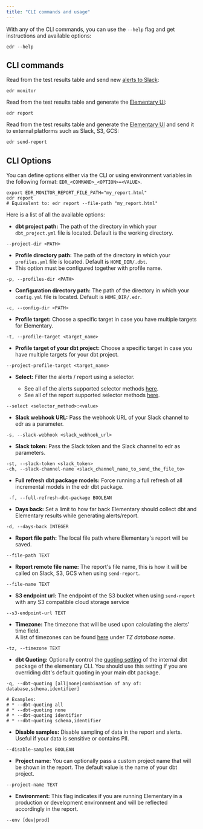 ```yaml
---
title: "CLI commands and usage"
---
```


With any of the CLI commands, you can use the `--help` flag and get instructions and available options:

```shell
edr --help
```

## CLI commands

Read from the test results table and send new [alerts to Slack](/understand-elementary/elementary-alerts):

```shell
edr monitor
```

Read from the test results table and generate the [Elementary UI](/understand-elementary/elementary-report-ui):

```shell
edr report
```

Read from the test results table and generate the [Elementary UI](/understand-elementary/elementary-report-ui) and send
it to external
platforms such as Slack, S3, GCS:

```shell
edr send-report
```

## CLI Options

You can define options either via the CLI or using environment variables in the following
format: `EDR_<COMMAND>_<OPTION>=<VALUE>`.

```shell
export EDR_MONITOR_REPORT_FILE_PATH="my_report.html"
edr report
# Equivalent to: edr report --file-path "my_report.html"
```

Here is a list of all the available options:

- **dbt project path:**
  The path of the directory in which your `dbt_project.yml` file is located. Default is the working directory.

```shell
--project-dir <PATH>
```

- **Profile directory path:**
  The path of the directory in which your `profiles.yml` file is located. Default is `HOME_DIR/.dbt`.
- This option must be configured together with profile name.

```shell
-p, --profiles-dir <PATH>
```

- **Configuration directory path:**
  The path of the directory in which your `config.yml` file is located. Default is `HOME_DIR/.edr`.

```shell
-c, --config-dir <PATH>
```

- **Profile target:**
  Choose a specific target in case you have multiple targets for Elementary.

```shell
-t, --profile-target <target_name>
```

- **Profile target of your dbt project:**
  Choose a specific target in case you have multiple targets for your dbt project.

```shell
--project-profile-target <target_name>
```

- **Select:**
  Filter the alerts / report using a selector.

  - See all of the alerts supported selector methods [here](https://docs.elementary-data.com/quickstart/send-slack-alerts#filtering-alerts-using-selector).
  - See all of the report supported selector methods [here](https://docs.elementary-data.com/quickstart/generate-report-ui#generating-a-report-for-single-invocation).

```shell
--select <selector_method>:<value>
```

- **Slack webhook URL:**
  Pass the webhook URL of your Slack channel to edr as a parameter.

```shell
-s, --slack-webhook <slack_webhook_url>
```

- **Slack token:**
  Pass the Slack token and the Slack channel to edr as parameters.

```shell
-st, --slack-token <slack_token>
-ch, --slack-channel-name <slack_channel_name_to_send_the_file_to>
```

- **Full refresh dbt package models:**
  Force running a full refresh of all incremental models in the edr dbt package.

```shell
 -f, --full-refresh-dbt-package BOOLEAN
```

- **Days back:**
  Set a limit to how far back Elementary should collect dbt and Elementary results while generating alerts/report.

```shell
-d, --days-back INTEGER
```

- **Report file path:**
  The local file path where Elementary's report will be saved.

```shell
--file-path TEXT
```

- **Report remote file name:**
  The report's file name, this is how it will be called on Slack, S3, GCS when using `send-report`.

```shell
--file-name TEXT
```

- **S3 endpoint url:**
  The endpoint of the S3 bucket when using `send-report` with any S3 compatible cloud storage service

```shell
--s3-endpoint-url TEXT
```

- **Timezone:**
  The timezone that will be used upon calculating the alerts' time field.  
  A list of timezones can be found [here](https://en.wikipedia.org/wiki/List_of_tz_database_time_zones) under _TZ
  database name_.

```shell
-tz, --timezone TEXT
```

- **dbt Quoting:**
  Optionally control the [quoting setting](https://docs.getdbt.com/reference/project-configs/quoting) of the
  internal dbt package of the elementary CLI.
  You should use this setting if you are overriding dbt's default quoting in your main dbt package.

```shell
-q, --dbt-quoting [all|none|combination of any of: database,schema,identifier]

# Examples:
# * --dbt-quoting all
# * --dbt-quoting none
# * --dbt-quoting identifier
# * --dbt-quoting schema,identifier
```

- **Disable samples:**
  Disable sampling of data in the report and alerts.
  Useful if your data is sensitive or contains PII.

```shell
--disable-samples BOOLEAN
```

- **Project name:**
  You can optionally pass a custom project name that will be shown in the report.
  The default value is the name of your dbt project.

```shell
--project-name TEXT
```

- **Environment:**
  This flag indicates if you are running Elementary in a production or development environment and will be reflected
  accordingly in the report.

```shell
--env [dev|prod]
```
